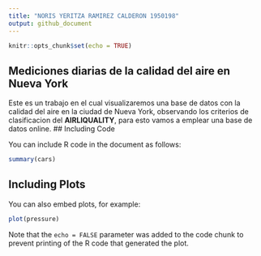 ```yaml
---
title: "NORIS YERITZA RAMIREZ CALDERON 1950198"
output: github_document
---
```


```r
knitr::opts_chunk$set(echo = TRUE)
```

## Mediciones diarias de la calidad del aire en Nueva York

Este es un trabajo en el cual visualizaremos una base de datos con la calidad del aire en la ciudad de Nueva York, observando los criterios de clasificacion del **AIRLIQUALITY**, para esto vamos a emplear una base de datos online.
## Including Code

You can include R code in the document as follows:

```r
summary(cars)
```

## Including Plots

You can also embed plots, for example:

```r
plot(pressure)
```

Note that the `echo = FALSE` parameter was added to the code chunk to prevent printing of the R code that generated the plot.
